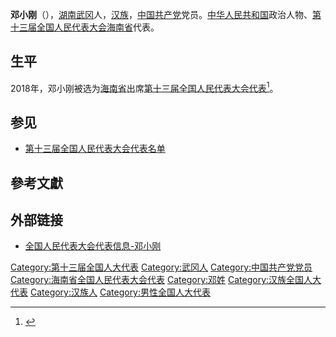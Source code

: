 {{Infobox person
|name=邓小刚
|birth_date={{birth year and age|1966|1}}
|ancestor=[[湖南|湖南]][[武冈|武冈]]
|nationality={{PRC}}
|title=[[全国人大代表|全国人大代表]]
|ethnicity=[[汉族|汉族]]
|gender=男
|party={{cpc}}
|website=[http://210.82.31.1:8084/delegate/viewDelegate.action?dbid=132012 全国人大代表数据库]
}}
'''邓小刚'''（{{bd|1966年|1月}}），[[湖南|湖南]][[武冈|武冈]]人，[[汉族|汉族]]，[[中国共产党|中国共产党]]党员。[[中华人民共和国|中华人民共和国]]政治人物、[[第十三届全国人民代表大会|第十三届全国人民代表大会]][[海南省|海南省]]代表{{refnest|{{Cite web|url=http://210.82.31.1:8084/delegate/viewDelegate.action?dbid=132012|title=全国人民代表大会代表信息-邓小刚|accessdate=2020-03-16|work=中国人大网}}}}。

==生平==
2018年，邓小刚被选为[[海南省|海南省]]出席[[第十三届全国人民代表大会|第十三届全国人民代表大会]][[第十三届全国人民代表大会代表|代表]]<ref>{{Cite web|title=中华人民共和国第十三届全国人民代表大会代表名单|url=http://www.gov.cn/xinwen/2018-02/24/content_5268538.htm|accessdate=2020-03-16|work=中国政府网|archive-date=2020-02-28|archive-url=https://web.archive.org/web/20200228133636/http://www.gov.cn/xinwen/2018-02/24/content_5268538.htm|dead-url=no}}</ref>。

==参见==
* [[第十三届全国人民代表大会代表名单|第十三届全国人民代表大会代表名单]]

==參考文獻==
{{reflist}}

==外部链接==
{{Portal|中国|政治}}
* [http://210.82.31.1:8084/delegate/viewDelegate.action?dbid=132012 全国人民代表大会代表信息-邓小刚]

{{中国政治人物小作品}}
[[Category:第十三届全国人大代表|Category:第十三届全国人大代表]]
[[Category:武冈人|Category:武冈人]]
[[Category:中国共产党党员|Category:中国共产党党员]]
[[Category:海南省全国人民代表大会代表|Category:海南省全国人民代表大会代表]]
[[Category:邓姓|Category:邓姓]]
[[Category:汉族全国人大代表|Category:汉族全国人大代表]]
[[Category:汉族人|Category:汉族人]]
[[Category:男性全国人大代表|Category:男性全国人大代表]]